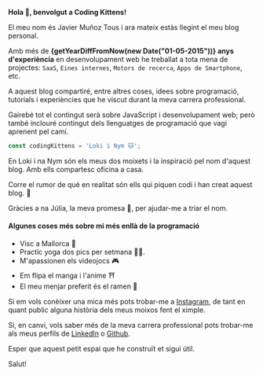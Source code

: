 
<Highlight><b class='font-display text-xl text-primary-600 dark:text-primary-100'>Hola 👋, benvolgut a Coding Kittens!</b></Highlight>

El meu nom és Javier Muñoz Tous i ara mateix estàs llegint el meu blog personal.

Amb més de **{getYearDiffFromNow(new Date("01-05-2015"))} anys d'experiència** en desenvolupament web he treballat a tota mena de projectes: `SaaS`, `Eines internes`, `Motors de recerca`, `Apps de Smartphone`, etc.

A aquest blog compartiré, entre altres coses, idees sobre programació, tutorials i experiències que he viscut durant la meva carrera professional.

Gairebé tot el contingut serà sobre JavaScript i desenvolupament web; però també inclouré contingut dels llenguatges de programació que vagi aprenent pel camí.


```typescript
const codingKittens = 'Loki i Nym 🐱';
```

<Highlight>En Loki i na Nym són els meus dos moixets i la inspiració pel nom d'aquest blog.</Highlight> Amb ells compartesc oficina a casa.

Corre el rumor de què en realitat són ells qui piquen codi i han creat aquest blog. 🤫

Gràcies a na Júlia, la meva promesa 🧡, per ajudar-me a triar el nom.

#### Algunes coses més sobre mi més enllà de la programació

- Visc a Mallorca 🌴
- Practic yoga dos pics per setmana 🧘‍♂️.
- M'apassionen els videojocs 🎮
- Em flipa el manga i l'anime ⛩️
- El meu menjar preferit és el ramen 🍜

Si em vols conèixer una mica més pots trobar-me a [Instagram](https://www.instagram.com/javimtib92), de tant en quant public alguna història dels meus moixos fent el ximple.

Si, en canvi, vols saber més de la meva carrera professional pots trobar-me als meus perfils de [LinkedIn](https://www.linkedin.com/in/javier-muñoz-tous/) o [Github](https://github.com/Javimtib92).

Esper que aquest petit espai que he construït et sigui útil.

Salut!